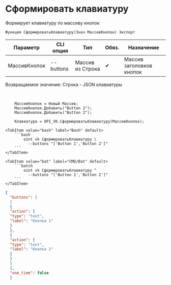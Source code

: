 ﻿---
sidebar_position: 1
---


# Сформировать клавиатуру
 Формирует клавиатуру по массиву кнопок



`Функция СформироватьКлавиатуру(Знач МассивКнопок) Экспорт`

  | Параметр | CLI опция | Тип | Обяз. | Назначение |
  |-|-|-|-|-|
  | МассивКнопок | --buttons | Массив из Строка | &#x2714; | Массив заголовков кнопок |

  
  Возвращаемое значение:   Строка -  JSON клавиатуры

<br/>




```bsl title="Пример кода"
    МассивКнопок = Новый Массив;
    МассивКнопок.Добавить("Button 1");
    МассивКнопок.Добавить("Button 2");

    Клавиатура = OPI_VK.СформироватьКлавиатуру(МассивКнопок);
```
    

 <Tabs>
  
    <TabItem value="bash" label="Bash" default>
        ```bash
            oint vk СформироватьКлавиатуру \
              --buttons "['Button 1','Button 2']"
        ```
    </TabItem>
  
    <TabItem value="bat" label="CMD/Bat" default>
        ```batch
            oint vk СформироватьКлавиатуру ^
              --buttons "['Button 1','Button 2']"
        ```
    </TabItem>
</Tabs>


```json title="Результат"
{
  "buttons": [
  [
  {
  "action": {
  "type": "text",
  "label": "Кнопка 1"
  }
  },
  {
  "action": {
  "type": "text",
  "label": "Кнопка 2"
  }
  }
  ]
  ],
  "one_time": false
  }
```

